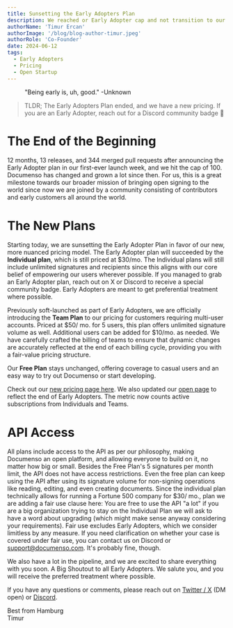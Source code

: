 ```yaml
---
title: Sunsetting the Early Adopters Plan
description: We reached or Early Adopter cap and not transition to our regular pricing 🎉
authorName: 'Timur Ercan'
authorImage: '/blog/blog-author-timur.jpeg'
authorRole: 'Co-Founder'
date: 2024-06-12
tags:
  - Early Adopters
  - Pricing
  - Open Startup
---
```


<figure>
  <MdxNextImage
    src="/blog/sunset.jpg"
    width="1260"
    height="630"
    alt="A beautiful sunset as a metaphor for the Early Adopter phase ending"
  />

  <figcaption className="text-center">
    "Being early is, uh, good." -Unknown
  </figcaption>
</figure>

> TLDR; The Early Adopters Plan ended, and we have a new pricing. If you are an Early Adopter, reach out for a Discord community badge 🏅

# The End of the Beginning

12 months, 13 releases, and 344 merged pull requests after announcing the Early Adopter plan in our first-ever launch week, and we hit the cap of 100. Documenso has changed and grown a lot since then. For us, this is a great milestone towards our broader mission of bringing open signing to the world since now we are joined by a community consisting of contributors and early customers all around the world.

# The New Plans

Starting today, we are sunsetting the Early Adopter Plan in favor of our new, more nuanced pricing model. The Early Adopter plan will succeeded by the **Individual plan**, which is still priced at $30/mo. The Individual plans will still include unlimited signatures and recipients since this aligns with our core belief of empowering our users wherever possible. If you managed to grab an Early Adopter plan, reach out on X or Discord to receive a special community badge. Early Adopters are meant to get preferential treatment where possible.

Previously soft-launched as part of Early Adopters, we are officially introducing the **Team Plan** to our pricing for customers requiring multi-user accounts. Priced at $50/ mo. for 5 users, this plan offers unlimited signature volume as well. Additional users can be added for $10/mo. as needed. We have carefully crafted the billing of teams to ensure that dynamic changes are accurately reflected at the end of each billing cycle, providing you with a fair-value pricing structure.

Our **Free Plan** stays unchanged, offering coverage to casual users and an easy way to try out Documenso or start developing.

Check out our [new pricing page here](https://documen.so/pricing). We also updated our [open page](https://documen.so/open) to reflect the end of Early Adopters. The metric now counts active subscriptions from Individuals and Teams.

# API Access

All plans include access to the API as per our philosophy, making Documenso an open platform, and allowing everyone to build on it, no matter how big or small. Besides the Free Plan's 5 signatures per month limit, the API does not have access restrictions. Even the free plan can keep using the API after using its signature volume for non-signing operations like reading, editing, and even creating documents. Since the individual plan technically allows for running a Fortune 500 company for $30/ mo., plan we are adding a fair use clause here: You are free to use the API "a lot" if you are a big organization trying to stay on the Individual Plan we will ask to have a word about upgrading (which might make sense anyway considering your requirements). Fair use excludes Early Adopters, which we consider limitless by any measure. If you need clarification on whether your case is covered under fair use, you can contact us on Discord or support@documenso.com. It's probably fine, though.

We also have a lot in the pipeline, and we are excited to share everything with you soon. A Big Shoutout to all Early Adopters. We salute you, and you will receive the preferred treatment where possible.

If you have any questions or comments, please reach out on [Twitter / X](https://twitter.com/eltimuro) (DM open) or [Discord](https://documen.so/discord).

Best from Hamburg\
Timur
